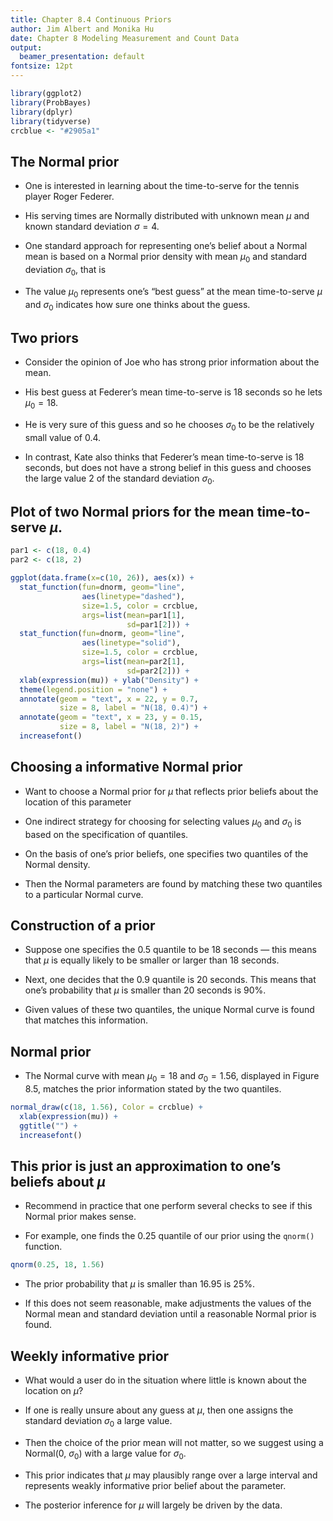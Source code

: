 ```yaml
---
title: Chapter 8.4 Continuous Priors
author: Jim Albert and Monika Hu
date: Chapter 8 Modeling Measurement and Count Data
output: 
  beamer_presentation: default
fontsize: 12pt
---
```


```r
library(ggplot2)
library(ProbBayes)
library(dplyr)
library(tidyverse)
crcblue <- "#2905a1"
```

## The Normal prior

- One is interested in learning about the time-to-serve for the tennis player Roger Federer.  

- His serving times are  Normally distributed with unknown mean $\mu$ and known standard deviation $\sigma = 4$.  

- One standard approach for representing one's belief about a Normal mean\index{Normal!mean} is based on a Normal prior density with mean $\mu_0$ and standard deviation $\sigma_0$, that is 
\begin{eqnarray*}
\mu \sim {\rm{Normal}}(\mu_0, \sigma_0).
\end{eqnarray*}  

- The value $\mu_0$ represents one's "best guess" at the mean time-to-serve $\mu$ and $\sigma_0$ indicates how sure one thinks about the guess.

## Two priors

- Consider the opinion of Joe who has strong prior information about the mean.  

- His best guess at Federer's mean time-to-serve is 18 seconds so he lets $\mu_0 = 18$.  

- He is very sure of this guess and so he chooses $\sigma_0$ to be the relatively small value of $0.4$.

- In contrast,  Kate also thinks that Federer's mean time-to-serve is 18 seconds, but does not have a strong belief in this guess and chooses the large value $2$ of the standard deviation $\sigma_0$.  

## Plot of two Normal priors for the mean time-to-serve $\mu$.

```r
par1 <- c(18, 0.4)
par2 <- c(18, 2)

ggplot(data.frame(x=c(10, 26)), aes(x)) +
  stat_function(fun=dnorm, geom="line",
                aes(linetype="dashed"),
                size=1.5, color = crcblue,
                args=list(mean=par1[1],
                          sd=par1[2])) +
  stat_function(fun=dnorm, geom="line",
                aes(linetype="solid"),
                size=1.5, color = crcblue,
                args=list(mean=par2[1],
                          sd=par2[2])) +
  xlab(expression(mu)) + ylab("Density") +
  theme(legend.position = "none") +
  annotate(geom = "text", x = 22, y = 0.7,
           size = 8, label = "N(18, 0.4)") +
  annotate(geom = "text", x = 23, y = 0.15,
           size = 8, label = "N(18, 2)") +
  increasefont()
```


## Choosing a informative Normal prior {#Normal:Continuous:choosing}


- Want to choose a Normal prior for $\mu$ that reflects prior beliefs about the location of this parameter  

- One indirect strategy for choosing for selecting values $\mu_0$ and $\sigma_0$ is based on the specification of quantiles\index{quantile}.  

- On the basis of one's prior beliefs, one specifies two quantiles of the Normal density\index{Normal!density}.  

- Then the Normal parameters are found by matching these two quantiles to a particular Normal curve\index{Normal!curve}.

## Construction of a  prior

- Suppose one specifies the 0.5 quantile to be 18 seconds --- this means that $\mu$ is equally likely to be smaller or larger than 18 seconds.  

- Next, one decides that the 0.9 quantile is 20 seconds.  This means that one's probability that $\mu$ is smaller than 20 seconds is 90\%.  

- Given values of these two quantiles, the unique Normal curve is found that matches this information.

## Normal prior

- The Normal curve with mean $\mu_0 = 18$ and $\sigma_0 = 1.56$, displayed in Figure 8.5, matches the prior information stated by the two quantiles.  

```r
normal_draw(c(18, 1.56), Color = crcblue) +
  xlab(expression(mu)) +
  ggtitle("") +
  increasefont()
```

## This prior is just an approximation to one's beliefs about $\mu$

- Recommend in practice that one perform several checks to see if this Normal prior makes sense.  

- For example, one finds the 0.25 quantile of our prior using the ```qnorm()```\index{qnorm()} function.

```r
qnorm(0.25, 18, 1.56)
```

- The prior probability that $\mu$ is smaller than 16.95 is 25\%. 

- If this does not seem reasonable, make adjustments the values of the Normal mean and standard deviation until a reasonable Normal prior is found.

## Weekly informative prior 

- What would a user do in the situation where little is known about the location on $\mu$?  

- If one is really unsure about any guess at $\mu$, then one assigns the standard deviation $\sigma_0$  a large value.  

- Then the choice of the prior mean will not matter, so we suggest using a Normal(0, $\sigma_0$) with a large value for $\sigma_0$.

- This prior indicates that $\mu$ may plausibly range over a large interval and represents weakly informative prior belief about the parameter.

- The posterior inference for $\mu$ will largely be driven by the data.  



